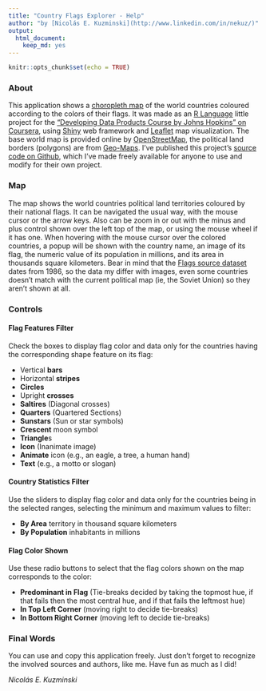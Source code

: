 ```yaml
---
title: "Country Flags Explorer - Help"
author: "by [Nicolás E. Kuzminski](http://www.linkedin.com/in/nekuz/)"
output: 
  html_document:
    keep_md: yes
---
```


```r
knitr::opts_chunk$set(echo = TRUE)
```

### About

This application shows a [choropleth map](http://en.wikipedia.org/wiki/Choropleth_map) of the world countries coloured according to the colors of their flags. It was made as an [R Language](http://www.r-project.org/about.html) little project for the ["Developing Data Products Course by Johns Hopkins" on Coursera](http://www.coursera.org/learn/data-products), using [Shiny](http://shiny.rstudio.com/) web framework and [Leaflet](http://leafletjs.com/) map visualization. The base world map is provided online by [OpenStreetMap](http://openstreetmap.org/), the political land borders (polygons) are from [Geo-Maps](http://github.com/simonepri/geo-maps).  I've published this project's [source code on Github](http://github.com/nicokuz/Country-Flags-Explorer), which I've made freely available for anyone to use and modify for their own project.     

### Map

The map shows the world countries political land territories coloured by their national flags. It can be navigated  the usual way, with the mouse cursor or the arrow keys. Also can be zoom in  or out with the minus and plus control shown over the left top of the map, or using the mouse wheel if it has one. When hovering with the mouse cursor over the colored countries, a popup will be shown with the country name, an image of its flag, the numeric value of its population in millions, and its area in thousands square kilometers. Bear in mind that the [Flags source dataset](http://archive.ics.uci.edu/ml/datasets/Flags) dates from 1986, so the data my differ with images, even some countries doesn't match with the current political map (ie, the Soviet Union) so they aren't shown at all.  

### Controls

#### Flag Features Filter

Check the boxes to display flag color and data only for the countries having the corresponding shape feature on its flag:

- Vertical **bars**   
- Horizontal **stripes** 
- **Circles** 
- Upright **crosses** 
- **Saltires** (Diagonal crosses)
- **Quarters** (Quartered Sections)
- **Sunstars** (Sun or star symbols)
- **Crescent** moon symbol
- **Triangle**s 
- **Icon** (Inanimate image)
- **Animate** icon (e.g., an eagle, a tree, a human hand)
- **Text** (e.g., a motto or slogan)

#### Country Statistics Filter

Use the sliders to display flag color and data only for the countries being in the selected ranges, selecting the minimum and maximum values to filter:

- **By Area** territory in thousand square kilometers   
- **By Population** inhabitants in millions 

#### Flag Color Shown 

Use these radio buttons to select that the flag colors shown on the map corresponds to the color:

- **Predominant in Flag** (Tie-breaks decided by taking the topmost hue, if that fails then the most central hue, and if that fails the leftmost hue) 
- **In Top Left Corner** (moving right to decide tie-breaks)
- **In Bottom Right Corner** (moving left to decide tie-breaks)

### Final Words

You can use and copy this application freely. Just don't forget to recognize the involved sources and authors, like me. Have fun as much as I did!

*Nicolás E. Kuzminski*

